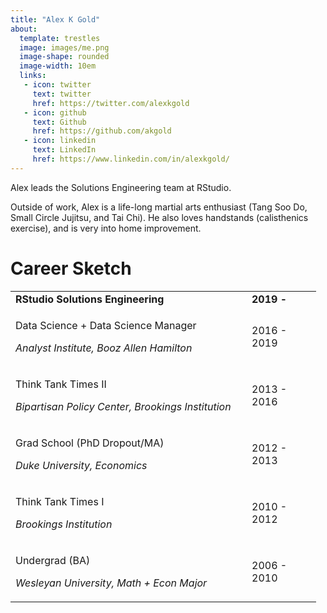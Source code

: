 ```yaml
---
title: "Alex K Gold"
about:
  template: trestles
  image: images/me.png
  image-shape: rounded
  image-width: 10em
  links:
   - icon: twitter
     text: twitter
     href: https://twitter.com/alexkgold
   - icon: github
     text: Github
     href: https://github.com/akgold
   - icon: linkedin
     text: LinkedIn
     href: https://www.linkedin.com/in/alexkgold/
---
```


Alex leads the Solutions Engineering team at RStudio.

Outside of work, Alex is a life-long martial arts enthusiast (Tang Soo Do, Small Circle Jujitsu, and Tai Chi). He also loves handstands (calisthenics exercise), and is very into home improvement.

# Career Sketch

+-----------------------------------------------------+---------------+
| **RStudio Solutions Engineering**                   | **2019 -**    |
+-----------------------------------------------------+---------------+
| Data Science + Data Science Manager                 | 2016 - 2019   |
|                                                     |               |
| *Analyst Institute, Booz Allen Hamilton*            |               |
+-----------------------------------------------------+---------------+
| Think Tank Times II                                 | 2013 - 2016   |
|                                                     |               |
| *Bipartisan Policy Center, Brookings Institution*   |               |
+-----------------------------------------------------+---------------+
| Grad School (PhD Dropout/MA)                        | 2012 - 2013   |
|                                                     |               |
| *Duke University, Economics*                        |               |
+-----------------------------------------------------+---------------+
| Think Tank Times I                                  | 2010 - 2012   |
|                                                     |               |
| *Brookings Institution*                             |               |
+-----------------------------------------------------+---------------+
| Undergrad (BA)                                      | 2006 - 2010   |
|                                                     |               |
| *Wesleyan University, Math + Econ Major*            |               |
+-----------------------------------------------------+---------------+
